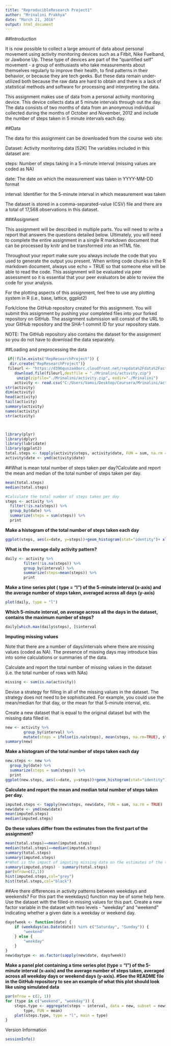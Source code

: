 ```yaml
---
title: "ReproducibleResearch Project1"
author: "Mrinalini Prakhya"
date: "March 21, 2016"
output: html_document
---
```


##Introduction

It is now possible to collect a large amount of data about personal movement using activity monitoring devices such as a Fitbit, Nike Fuelband, or Jawbone Up. These type of devices are part of the "quantified self" movement - a group of enthusiasts who take measurements about themselves regularly to improve their health, to find patterns in their behavior, or because they are tech geeks. But these data remain under-utilized both because the raw data are hard to obtain and there is a lack of statistical methods and software for processing and interpreting the data.

This assignment makes use of data from a personal activity monitoring device. This device collects data at 5 minute intervals through out the day. The data consists of two months of data from an anonymous individual collected during the months of October and November, 2012 and include the number of steps taken in 5 minute intervals each day.

##Data

The data for this assignment can be downloaded from the course web site:

Dataset: Activity monitoring data [52K]
The variables included in this dataset are:

steps: Number of steps taking in a 5-minute interval (missing values are coded as NA)

date: The date on which the measurement was taken in YYYY-MM-DD format

interval: Identifier for the 5-minute interval in which measurement was taken

The dataset is stored in a comma-separated-value (CSV) file and there are a total of 17,568 observations in this dataset.

###Assignment

This assignment will be described in multiple parts. You will need to write a report that answers the questions detailed below. Ultimately, you will need to complete the entire assignment in a single R markdown document that can be processed by knitr and be transformed into an HTML file.

Throughout your report make sure you always include the code that you used to generate the output you present. When writing code chunks in the R markdown document, always use echo = TRUE so that someone else will be able to read the code. This assignment will be evaluated via peer assessment so it is essential that your peer evaluators be able to review the code for your analysis.

For the plotting aspects of this assignment, feel free to use any plotting system in R (i.e., base, lattice, ggplot2)

Fork/clone the GitHub repository created for this assignment. You will submit this assignment by pushing your completed files into your forked repository on GitHub. The assignment submission will consist of the URL to your GitHub repository and the SHA-1 commit ID for your repository state.

NOTE: The GitHub repository also contains the dataset for the assignment so you do not have to download the data separately.

##Loading and preprocessing the data


```r
 if(!file.exists("RepResearchProject")) {
  dir.create("RepResearchProject")}
 fileurl <- "https://d396qusza40orc.cloudfront.net/repdata%2Fdata%2Factivity.zip"   
    download.file(fileurl,destfile = "./Mrinalini/activity.zip")
     unzip(zipfile="./Mrinalini/activity.zip", exdir="./Mrinalini")
    activity <- read.csv("C:/Users/Vamsi/Desktop/Coursera/Mrinalini/activity.csv", header=TRUE, sep=",")
str(activity)
dim(activity)
head(activity)
tail(activity)
summary(activity)
names(activity)
str(activity)



library(plyr)
library(dplyr)
library(lubridate)
library(ggplot2)
total.steps <- tapply(activity$steps, activity$date, FUN = sum, na.rm = TRUE)
activity$date <- ymd(activity$date)
```

##What is mean total number of steps taken per day?Calculate and report the mean and median of the total number of steps taken per day.



```r
mean(total.steps)
median(total.steps)

#Calculate the total number of steps taken per day
steps <- activity %>%
  filter(!is.na(steps)) %>%
  group_by(date) %>%
  summarize(steps = sum(steps)) %>%
  print 
```
**Make a histogram of the total number of steps taken each day**
```r
ggplot(steps, aes(x=date, y=steps))+geom_histogram(stat="identity")+ xlab("Dates")+ ylab("Steps")+ labs(title= "Total numbers of Steps per day")
```
**What is the average daily activity pattern?**
```r
daily <- activity %>%
        filter(!is.na(steps)) %>%
        group_by(interval) %>%
        summarize(steps=mean(steps)) %>%
        print
```
**Make a time series plot ( type = "l") of the 5-minute interval (x-axis) and the average number of steps taken, averaged across all days (y-axis)**
```r
plot(daily, type = "l")
```


**Which 5-minute interval, on average across all the days in the dataset, contains the maximum number of steps?**
```r
daily[which.max(daily$steps), ]$interval
```
**Imputing missing values**

Note that there are a number of days/intervals where there are missing values (coded as NA). The presence of missing days may introduce bias into some calculations or summaries of the data.

Calculate and report the total number of missing values in the dataset (i.e. the total number of rows with NAs)
```r
missing <- sum(is.na(activity))
```

Devise a strategy for filling in all of the missing values in the dataset. The strategy does not need to be sophisticated. For example, you could use the mean/median for that day, or the mean for that 5-minute interval, etc.

Create a new dataset that is equal to the original dataset but with the missing data filled in.
```r
new <- activity %>%
        group_by(interval) %>%
        mutate(steps = ifelse(is.na(steps), mean(steps, na.rm=TRUE), steps))
summary(new)
```
**Make a histogram of the total number of steps taken each day**
```r
new.steps <- new %>%
  group_by(date) %>%
  summarize(steps = sum(steps)) %>%
  print 
ggplot(new.steps, aes(x=date, y=steps))+geom_histogram(stat="identity")+ xlab("Dates")+ ylab("Imputed Steps")+ labs(title= "Total numbers of Steps per day (missing data imputed)")
```
**Calculate and report the mean and median total number of steps taken per day.**
```r
imputed.steps <- tapply(new$steps, new$date, FUN = sum, na.rm = TRUE)
new$date <- ymd(new$date)
mean(imputed.steps)
median(imputed.steps)
```
**Do these values differ from the estimates from the first part of the assignment?**
```r
mean(total.steps)==mean(imputed.steps)
median(total.steps)==median(imputed.steps)
summary(total.steps)
summary(imputed.steps)
#*What is the impact of imputing missing data on the estimates of the total daily number of steps? The estimates of the number of steps increased by 41, 3041, 370, 1416, 0, 0.*
summary(imputed.steps) - summary(total.steps)
par(mfrow=c(2,1))
hist(imputed.steps,col="grey")
hist(total.steps,col="black")
```
##Are there differences in activity patterns between weekdays and weekends? For this part the weekdays() function may be of some help here. Use the dataset with the filled-in missing values for this part. Create a new factor variable in the dataset with two levels - "weekday" and "weekend" indicating whether a given date is a weekday or weekend day.
```r
dayofweek <- function(date) {
    if (weekdays(as.Date(date)) %in% c("Saturday", "Sunday")) {
        "weekend"
    } else {
        "weekday"
    }
}
new$daytype <- as.factor(sapply(new$date, dayofweek))
```
**Make a panel plot containing a time series plot (type = "l") of the 5-minute interval (x-axis) and the average number of steps taken, averaged across all weekday days or weekend days (y-axis). #See the README file in the GitHub repository to see an example of what this plot should look like using simulated data**
```r
par(mfrow = c(2, 1))
for (type in c("weekend", "weekday")) {
    steps.type <- aggregate(steps ~ interval, data = new, subset = new$daytype == 
        type, FUN = mean)
    plot(steps.type, type = "l", main = type)
}
```
Version Information
```r
sessionInfo()
```
